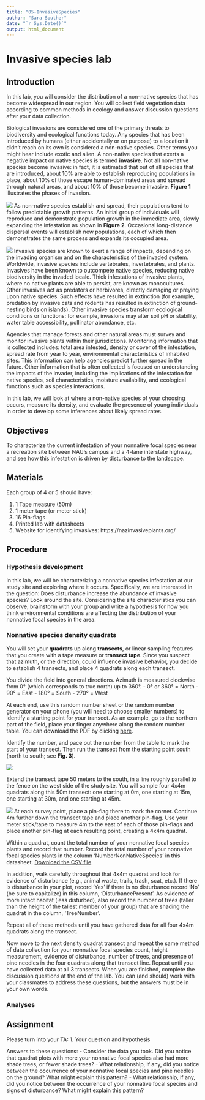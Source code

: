 ```yaml
---
title: "05-InvasiveSpecies"
author: "Sara Souther"
date: "`r Sys.Date()`"
output: html_document
---
```

# Invasive species lab

## Introduction	

In this lab, you will consider the distribution of a non-native species that has become widespread in our region. You will collect field vegetation data according to common methods in ecology and answer discussion questions after your data collection.  

Biological invasions are considered one of the primary threats to biodiversity and ecological functions today. Any species that has been introduced by humans (either accidentally or on purpose) to a location it didn’t reach on its own is considered a non-native species. Other terms you might hear include exotic and alien. A non-native species that exerts a negative impact on native species is termed **invasive**. Not all non-native species become invasive: in fact, it is estimated that out of all species that are introduced, about 10% are able to establish reproducing populations in place, about 10% of those escape human-dominated areas and spread through natural areas, and about 10% of those become invasive. **Figure 1** illustrates the phases of invasion.

![](images/05-invasivespecies/InvasionFigure.png)
As non-native species establish and spread, their populations tend to follow predictable growth patterns. An initial group of individuals will reproduce and demonstrate population growth in the immediate area, slowly expanding the infestation as shown in **Figure 2**. Occasional long-distance dispersal events will establish new populations, each of which then demonstrates the same process and expands its occupied area.

![](images/05-invasivespecies/InvasiveFigure2_PopGrowth.png)
Invasive species are known to exert a range of impacts, depending on the invading organism and on the characteristics of the invaded system. Worldwide, invasive species include vertebrates, invertebrates, and plants. Invasives have been known to outcompete native species, reducing native biodiversity in the invaded locale. Thick infestations of invasive plants, where no native plants are able to persist, are known as monocultures. Other invasives act as predators or herbivores, directly damaging or preying upon native species. Such effects have resulted in extinction (for example, predation by invasive cats and rodents has resulted in extinction of ground-nesting birds on islands). Other invasive species transform ecological conditions or functions: for example, invasions may alter soil pH or stability, water table accessibility, pollinator abundance, etc.

Agencies that manage forests and other natural areas must survey and monitor invasive plants within their jurisdictions. Monitoring information that is collected includes: total area infested, density or cover of the infestation, spread rate from year to year, environmental characteristics of inhabited sites. This information can help agencies predict further spread in the future. Other information that is often collected is focused on understanding the impacts of the invader, including the implications of the infestation for native species, soil characteristics, moisture availability, and ecological functions such as species interactions.

In this lab, we will look at where a non-native species of your choosing occurs, measure its density, and evaluate the presence of young individuals in order to develop some inferences about likely spread rates.

## Objectives

To characterize the current infestation of your nonnative focal species near a recreation site between NAU’s campus and a 4-lane interstate highway, and see how this infestation is driven by disturbance to the landscape. 

## Materials

Each group of 4 or 5 should have: 

1. 1 Tape measure (50m)
2. 1 meter tape (or meter stick)
3. 16 Pin-flags 
4. Printed lab with datasheets
5. Website for identifying invasives: https://nazinvasiveplants.org/

## Procedure

### Hypothesis development

In this lab, we will be characterizing a nonnative species infestation at our study site and 
exploring where it occurs. Specifically, we are interested in the question: Does disturbance increase the abundance of invasive species? 
Look around the site. Considering the site characteristics you can observe, brainstorm with your group and write a hypothesis for how you think environmental conditions are affecting the distribution of your nonnative focal species in the area.

### Nonnative species density quadrats

You will set your **quadrats** up along **transects**, or linear sampling features that you create with a tape measure or **transect tape**. Since you suspect that azimuth, or the direction, could influence invasive behavior, you decide to establish 4 transects, and place 4 quadrats along each transect. 

You divide the field into general directions. Azimuth is measured clockwise from 0° (which corresponds to true north) up to 360°.
-	0° or 360° = North
- 90° = East
- 180° = South
- 270° = West

At each end, use this random number sheet or the random number generator on your phone (you will need to choose smaller numbers) to identify a starting point for your transect. As an example, go to the northern part of the field, place your finger anywhere along the random number table. You can download the PDF by clicking [here](https://raw.githubusercontent.com/username/repository/main/downloads/example.pdf).

Identify the number, and pace out the number from the table to mark the start of your transect. Then run the transect from the starting point south (north to south; see **Fig. 3**). 

![](images/05-invasivespecies/TransectSetUp.png)

Extend the transect tape 50 meters to the south, in a line roughly parallel to the fence on the west 
side of the study site. You will sample four 4x4m quadrats along this 50m transect: one starting at 
0m, one starting at 15m, one starting at 30m, and one starting at 45m. 

![](images/05-invasivespecies/invasivespecies_experimentaldesign.png)
At each survey point, place a pin-flag there to mark the corner. Continue 4m further down the transect tape and place another pin-flag. 
Use your meter stick/tape to measure 4m to the east of each of those pin-flags and place another 
pin-flag at each resulting point, creating a 4x4m quadrat. 

Within a quadrat, count the total number of your nonnative focal species plants and record that number. Record the total number of your nonnative focal species plants in the column 'NumberNonNativeSpecies' in this datasheet. [Download the CSV file](https://raw.githubusercontent.com/sarasouther/ENV226LabRManual/refs/heads/main/downloads/duckweeddatasheet.csv) 

In addition, walk carefully throughout that 4x4m quadrat and look for evidence of disturbance (e.g., 
animal waste, trails, trash, scat, etc.). If there is disturbance in your plot, record 'Yes' if there is no disturbance record 'No' (be sure to capitalize) in this column, 'DisturbancePresent'. As evidence of more intact habitat (less disturbed), also record the number of trees (taller than the height of the tallest member of your group) that are shading the quadrat in the column, 'TreeNumber'.

Repeat all of these methods until you have gathered data for all four 4x4m quadrats along the 
transect.

Now move to the next density quadrat transect and repeat the same method of data collection for 
your nonnative focal species count, height measurement, evidence of disturbance, number of trees, and presence of pine needles in the four quadrats along that transect line. Repeat until you have collected data at all 3 transects. When you are finished, complete the discussion questions at the end of the lab. You can (and should) work with your classmates to address these questions, but the answers must be in your own words.

### Analyses

## Assignment

Please turn into your TA:
1. Your question and hypothesis

Answers to these questions:
- Consider the data you took. Did you notice that quadrat plots with more your nonnative focal species also had more shade trees, or fewer shade trees?
- What relationship, if any, did you notice between the occurrence of your nonnative focal species and pine needles on the ground? What might explain this pattern?
- What relationship, if any, did you notice between the occurrence of your nonnative focal species and signs of disturbance? What might explain this pattern?
